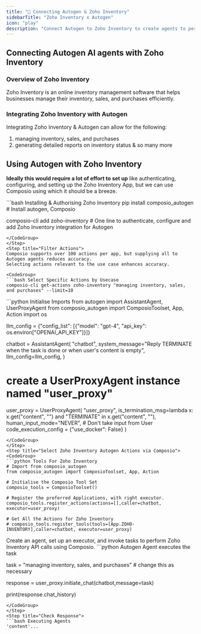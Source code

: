 ```yaml
---
title: "🚀 Connecting Autogen & Zoho Inventory"
sidebarTitle: "Zoho Inventory x Autogen"
icon: "play"
description: "Connect Autogen to Zoho Inventory to create agents to perform tasks using natural language"
---
```


## Connecting Autogen AI agents with Zoho Inventory

### Overview of Zoho Inventory

Zoho Inventory is an online inventory management software that helps businesses manage their inventory, sales, and purchases efficiently.

### Integrating Zoho Inventory with Autogen

Integrating Zoho Inventory & Autogen can allow for the following:

1. managing inventory, sales, and purchases
2. generating detailed reports on inventory status
& so many more

## Using Autogen with Zoho Inventory

<Steps>
<Step title="Setting Up the Environment">

**Ideally this would require a lot of effort to set up** like authenticating, configuring, and setting up the Zoho Inventory App, but we can use Composio using which it should be a breeze.

<CodeGroup>
```bash Installing & Authorising Zoho Inventory
pip install composio_autogen # Install autogen, Composio 

composio-cli add zoho-inventory # One line to authenticate, configure and add Zoho Inventory integration for Autogen
```
</CodeGroup>
</Step>
<Step title="Filter Actions">
Composio supports over 100 actions per app, but supplying all to Autogen agents reduces accuracy.
Selecting actions relevant to the use case enhances accuracy.

<CodeGroup>
```bash Select Specific Actions by Usecase
composio-cli get-actions zoho-inventory "managing inventory, sales, and purchases" --limit=10
```
</CodeGroup>

</Step>
<Step title="Import Base Packages">

<CodeGroup>
```python Initialise Imports
from autogen import AssistantAgent, UserProxyAgent
from composio_autogen import ComposioToolset, App, Action
import os

llm_config = {"config_list": [{"model": "gpt-4", "api_key": os.environ["OPENAI_API_KEY"]}]}

chatbot = AssistantAgent(
    "chatbot",
    system_message="Reply TERMINATE when the task is done or when user's content is empty",
    llm_config=llm_config,
)

# create a UserProxyAgent instance named "user_proxy"
user_proxy = UserProxyAgent(
    "user_proxy",
    is_termination_msg=lambda x: x.get("content", "") and "TERMINATE" in x.get("content", ""),
    human_input_mode="NEVER", # Don't take input from User
    code_execution_config = {"use_docker": False}
)
```
</CodeGroup>
</Step>
<Step title="Select Zoho Inventory Autogen Actions via Composio">
<CodeGroup>
```python Tools For Zoho Inventory
# Import from composio_autogen
from composio_autogen import ComposioToolset, App, Action

# Initialise the Composio Tool Set
composio_tools = ComposioToolset()

# Register the preferred Applications, with right executor. 
composio_tools.register_actions(actions=[],caller=chatbot, executor=user_proxy)

# Get All the Actions for Zoho Inventory
# composio_tools.register_tools(tools=[App.ZOHO-INVENTORY],caller=chatbot, executor=user_proxy) 
```
</CodeGroup>
</Step>
<Step title="Execute the Agent">
Create an agent, set up an executor, and invoke tasks to perform Zoho Inventory API calls using Composio. 
<CodeGroup>
```python Autogen Agent executes the task

task = "managing inventory, sales, and purchases" # change this as necessary

response = user_proxy.initiate_chat(chatbot,message=task)

print(response.chat_history)
```
</CodeGroup>
</Step>
<Step title="Check Response">
```bash Executing Agents
'content'...
```
</Step>
</Steps>
